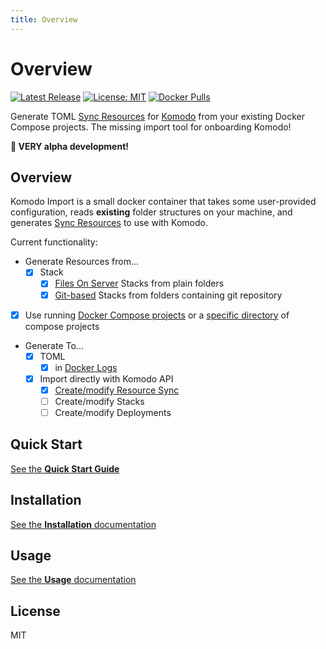 ```yaml
---
title: Overview
---
```


# Overview

[![Latest Release](https://img.shields.io/github/v/release/foxxmd/komodo-import)](https://github.com/FoxxMD/komodo-import/releases)
[![License: MIT](https://img.shields.io/badge/License-MIT-yellow.svg)](https://opensource.org/licenses/MIT)
[![Docker Pulls](https://img.shields.io/docker/pulls/foxxmd/komodo-import)](https://hub.docker.com/r/foxxmd/komodo-import)

Generate TOML [Sync Resources](https://komo.do/docs/sync-resources) for [Komodo](https://komo.do) from your existing Docker Compose projects. The missing import tool for onboarding Komodo!

**🚧 VERY alpha development!**

## Overview

Komodo Import is a small docker container that takes some user-provided configuration, reads **existing** folder structures on your machine, and generates [Sync Resources](https://komo.do/docs/sync-resources) to use with Komodo.

Current functionality:

* Generate Resources from...
  * [x] Stack
     * [x] [Files On Server](./docs/usage/overview#stacks) Stacks from plain folders  
     * [x] [Git-based](./docs/usage/overview#git-repo-stacks) Stacks from folders containing git repository
* [x] Use running [Docker Compose projects](./docs/usage/overview?stacksFrom=compose#stack-sources) or a [specific directory](./docs/usage/overview?stacksFrom=dir#stack-sources) of compose projects
* Generate To...
  * [x] TOML
    * [x] in [Docker Logs](./docs/usage/overview#console)
  * [x] Import directly with Komodo API
    * [x] [Create/modify Resource Sync](./docs/usage/overview#api-sync)
    * [ ] Create/modify Stacks
    * [ ] Create/modify Deployments

## Quick Start

[See the **Quick Start Guide**](./docs/quickstart)

## Installation

[See the **Installation** documentation](./docs/installation)

## Usage

[See the **Usage** documentation](./docs/usage/overview)

## License

MIT
